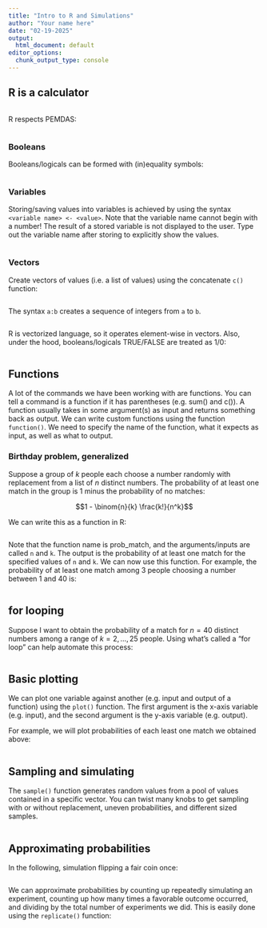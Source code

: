 ```yaml
---
title: "Intro to R and Simulations"
author: "Your name here"
date: "02-19-2025"
output:
  html_document: default
editor_options: 
  chunk_output_type: console
---
```


## R is a calculator 

```r

```

R respects PEMDAS:

```r

```

### Booleans

Booleans/logicals can be formed with (in)equality symbols:

```r

```

### Variables 

Storing/saving values into variables is achieved by using the syntax `<variable name> <- <value>`. Note that the variable name cannot begin with a number! The result of a stored variable is not displayed to the user. Type out the variable name after storing to explicitly show the values.

```r

```

### Vectors 

Create vectors of values (i.e. a list of values) using the concatenate `c()` function:

```r

```

The syntax `a:b` creates a sequence of integers from `a` to `b`.

```r

```

R is vectorized language, so it operates element-wise in vectors. Also, under the hood, booleans/logicals TRUE/FALSE are treated as 1/0:

```r

```

## Functions

A lot of the commands we have been working with are functions. You can tell a command is a function if it has parentheses (e.g. sum() and c()). A function usually takes in some argument(s) as input and returns something back as output. We can write custom functions using the function `function()`. We need to specify the name of the function, what it expects as input, as well as what to output.

### Birthday problem, generalized

Suppose a group of $k$ people each choose a number randomly with replacement from a list of $n$ distinct numbers. The probability
of at least one match in the group is 1 minus the probability of no matches:

$$1 - \binom{n}{k} \frac{k!}{n^k}$$

We can write this as a function in R:

```r


```

Note that the function name is prob_match, and the arguments/inputs are called `n` and `k`. The output is the probability of at least one match for the specified values of `n` and `k`. We can now use this function. For example, the probability of at least one match among 3 people choosing a number between 1 and 40 is:

```r


```

## for looping

Suppose I want to obtain the probability of a match for $n = 40$ distinct numbers among a range of $k = 2, \ldots, 25$ people. Using what's called a "for loop" can help automate this process:

```r


```

## Basic plotting

We can plot one variable against another (e.g. input and output of a function) using the `plot()` function. The
first argument is the x-axis variable (e.g. input), and the second argument is the y-axis variable (e.g. output).

For example, we will plot probabilities of each least one match we obtained above: 


```r


```



## Sampling and simulating

The `sample()` function generates random values from a pool of values contained in a specific vector. You
can twist many knobs to get sampling with or without replacement, uneven probabilities, and different sized
samples.

```r


```

## Approximating probabilities

In the following, simulation flipping a fair coin once:

```r


```

We can approximate probabilities by counting up repeatedly simulating an experiment, counting up how many times a favorable outcome occurred, and dividing by the total number of experiments we did. This is easily done using the `replicate()` function:

```r


```
